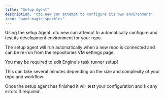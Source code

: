 ```yaml
---
title: "Setup Agent"
description: "cto.new can attempt to configure its own environment"
icon: "wand-magic-sparkles"
---
```


Using the setup Agent, cto.new can attempt to automatically configure and test its development environment for your repo.

The setup agent will run automatically when a new repo is connected and can be re-run from the repositories VM settings page.

<Warning>
  You may be required to edit Engine's task runner setup!
</Warning>

This can take several minutes depending on the size and complexity of your repo and workflow.

Once the setup agent has finished it will test your configuration and fix any errors if required.